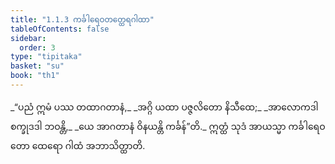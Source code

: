 ```yaml
---
title: "1.1.3 ကင်္ခါရေဝတတ္ထေရဂါထာ"
tableOfContents: false
sidebar:
  order: 3
type: "tipitaka"
basket: "su"
book: "th1"
---
```



<DynamicBreadcrumb />

<Division number="3" book="th1" e="ch" v="19" p="220">

<Paragraph number="9" type="verses" book="th1">
_“ပညံ ဣမံ ပဿ တထာဂတာနံ,_  
_အဂ္ဂိ ယထာ ပဇ္ဇလိတော နိသီထေ;_  
_အာလောကဒါ စက္ခုဒဒါ ဘဝန္တိ,_  
_ယေ အာဂတာနံ ဝိနယန္တိ ကင်္ခန်”တိ._  

</Paragraph>

<Paragraph number="10" book="th1">
ဣတ္ထံ သုဒံ အာယသ္မာ ကင်္ခါရေဝတော ထေရော ဂါထံ အဘာသိတ္ထာတိ.
</Paragraph>
</Division>